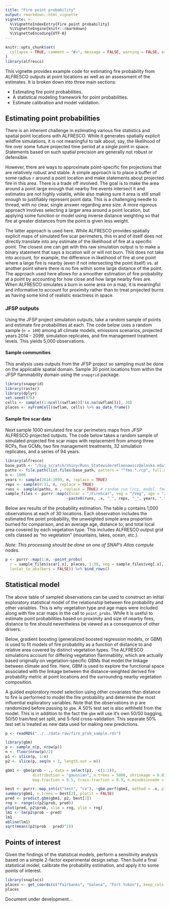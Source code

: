 ```yaml
---
title: "Fire point probability"
output: rmarkdown::html_vignette
vignette: >
  %\VignetteIndexEntry{Fire point probability}
  %\VignetteEngine{knitr::rmarkdown}
  %\VignetteEncoding{UTF-8}
---
```


```r
knitr::opts_chunk$set(
  collapse = TRUE, comment = "#>", message = FALSE, warning = FALSE, error = FALSE, tidy = TRUE
)
library(alfresco)
```

This vignette provides example code for estimating fire probability from ALFRESCO outputs at point locations as well as an assessment of the estimates.
It is broken down into three main sections:

* Estimating fire point probabilities.
* A statistical modeling framework for point probabilities.
* Estimate calibration and model validation.

## Estimating point probabilities

There is an inherent challenge in estimating various fire statistics and spatial point locations with ALFRESCO.
While it generates spatially explicit wildfire simulations, it is not meaningful to talk about, say, the likelihood of fire
over some future projected time period at a single point in space. Statements based on such spatial precision are generally
not robust or defensible.

However, there are ways to approximate point-specific fire projections that are relatively robust and stable.
A simple approach is to place a buffer of some radius `r` around a point location and make statements about projected fire in
this area. There is a trade off involved. The goal is to make the area around a point large enough that nearby fire events
intersect it and estimates are not highly volatile, while also making sure it area is still small enough to justifiably represent
point data. This is a challenging needle to thread, with no clear, single answer regarding area size.
A more rigorous approach involves selecting a larger area around a point location, but applying some function or model using
inverse distance weighting so that fire at greater distances from the point is given less weight.

The latter approach is used here. While ALFRESCO provides spatially explicit maps of simulated fire scar perimeters,
this in and of itself does not directly translate into any estimate of the likelihood of fire at a specific point.
The closest one can get with this raw simulation output is to make a binary statement that says a location will or will not burn.
This does not take into account, for example, the difference in likelihood of fire at one point where a large fire is nearby (even 
if not intersecting the point itself) vs. at another point where there is no fire within some large distance of the point.
The approach used here allows for a smoother estimation of fire probability at a point by accounting for how close and how large
nearby fires are. When ALFRESCO simulates a burn in some area on a map, it is meaningful and informative to account for proximity 
rather than to treat projected burns as having some kind of realistic exactness in space.

### JFSP outputs

Using the JFSP project simulation outputs, take a random sample of points and estimate fire probabilities at each. The code below uses a random sample (`n = 100`) among all climate models, emissions scenarios, projected years 2014 - 2099, simulation replicates, and fire management treatment levels. This yields 5,000 observations.

#### Sample communities

This analysis uses outputs from the JFSP project so sampling must be done on the applicable spatial domain. Sample 30 point locations from within the JFSP flammability domain using the `snapgrid` package.


```r
library(snapgrid)
library(raster)
library(dplyr)
set.seed(976)
cells <- sample((1:ncell(swflam))[!is.na(swflam[])], 30)
places <- xyFromCell(swflam, cells) %>% as_data_frame()
```

#### Sample fire scar data

Next sample 1000 simulated fire scar perimeters maps from JFSP ALFRESCO projected outputs.
The code below takes a random sample of simulated projected fire scar maps with replacement from among three RCPs, five GCMs, two fire management treatments, 32 simulation replicates, and a series of 94 years.

```r
library(alfresco)
base_path <- "/big_scratch/shiny/Runs_Statewide/mfleonawicz@alaska.edu"
paths <- file.path(list.files(base_path, pattern = "^fmo.*.rcp", full.names = TRUE), "Maps")
n <- 1000
years <- sample(2014:2099, n, replace = TRUE)
reps <- sample(0:31, n, replace = TRUE)
runs <- sample(paths, n , replace = TRUE) # random run (rcp, model, fmo)
sample_files <- purrr::map(c(scar = "/FireScar", veg = "/Veg", age = "/Age"), 
                           ~paste0(runs, .x, "_", reps, "_", years, ".tif"))
```

Below are results of the probability estimation. The table `p` contains 1,000 observations at each of 30 locations. Each observation includes the estimated fire point probability, the unweighted simple area proportion burned for comparison, and an average age, distance to, and total local area covered by each vegetation type. This includes ALFRESCO output grid cells classed as "no vegetation" (mountains, lakes, ocean, etc.).

*Note: This processing should be done on one of SNAP's Atlas compute nodes.*

```r
p <- purrr::map(1:n, ~point_probs(
  r = sample_files$scar[.x], places, 1:30, veg = sample_files$veg[.x], 
  lonlat_to_akalbers = FALSE)) %>% bind_rows()
```

## Statistical model

The above table of sampled observations can be used to construct an initial exploratory statistical model of the relationship between fire probability and other variables. This is why vegetation type and age maps were included along with fire scar maps in the call to `point_probs`. While it is useful to estimate point probabilities based on proximity and size of nearby fires, distance to fire should nevertheless be viewed as a consequence of other drivers.

Below, gradient boosting (generalized boosted regression models, or GBM) is used to fit models of fire probability as a function of distance to and relative area covered by distinct vegetation types. The ALFRESCO simulations account for differing vegetation flammability,
which are actually based originally on vegetation-specific GBMs that model the linkage between climate and fire.
Here, GBM is used to explore the functional space associated with the linkage between the distance-weighted derived fire probability metric at point locations and the surrounding nearby vegetation composition.

A guided exploratory model selection using other covariates than distance to fire is performed to model the fire probability and determine the most influential exploratory variables. Note that the observations in p are randomized before passing to `gbm`. A 50% test set is also withheld from the model. This is in addition to the fact the `gbm` will use it's own 50/50 bagging, 50/50 train/test set split, and 5-fold cross-validation.
This separate 50% test set is treated as new data used for making new predictions.

```r
p <- readRDS("../../data-raw/fire_prob_sample.rds")
```

```r
library(gbm)
p <- sample_n(p, nrow(p))
n <- floor(nrow(p)/2)
p1 <- slice(p, 1:n)
p2 <- slice(p, seq(n + 1, length.out = n))

gbm1 <- gbm(prob ~ ., data = select(p1, -c(1:2)), 
            distribution = "gaussian", n.trees = 5000, shrinkage = 0.01, 
            bag.fraction = 0.5, train.fraction = 0.5, n.minobsinnode = 10, cv.folds = 5, interaction.depth = 3)

best <- purrr::map_int(c("test", "cv"), ~gbm.perf(gbm1, method = .x, plot.it = FALSE))
summary(gbm1, n.trees = best[2], plotit = FALSE)
pred <- predict.gbm(gbm1, p2, best[2])
rng <- range(c(p2$prob, pred))
plot(pred, p2$prob, xlim = rng, ylim = rng)
lm1 <- lm(p2$prob ~ pred)
lm1
abline(lm1)
sqrt(mean((p2$prob - pred)^2))
```

## Points of interest

Given the findings of the statistical models, perform a sensitivity analysis based on a simple 2-factor experimental design setup.
Then build a final statistical model, calibrate the probability estimation, and apply it to some points of interest.

```r
library(snaplocs)
places <- get_coords(c("Fairbanks", "Galena", "Fort Yukon"), keep_cols = TRUE) %>% slice(1:3)
places
```

Document under development...
